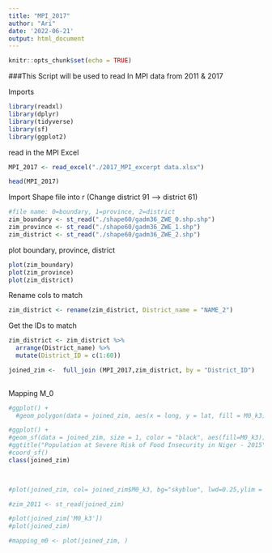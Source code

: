 ```yaml
---
title: "MPI_2017"
author: "Ari"
date: '2022-06-21'
output: html_document
---
```


```r
knitr::opts_chunk$set(echo = TRUE)
```


###This Script will be used to read In MPI data from 2011 & 2017 

Imports 
```r
library(readxl)
library(dplyr)
library(tidyverse)
library(sf)
library(ggplot2)
```

read in the MPI Excel
```r
MPI_2017 <- read_excel("./2017_MPI_excerpt data.xlsx")
```

```r
head(MPI_2017)
```

Import Shape file into r (Change district 91 --> district 61)
```r
#file name: 0=boundary, 1=province, 2=district 
zim_boundary <- st_read("./shape60/gadm36_ZWE_0.shp.shp") 
zim_province <- st_read("./shape60/gadm36_ZWE_1.shp")
zim_district <- st_read("./shape60/gadm36_ZWE_2.shp")  
```
plot boundary, province, district 
```r
plot(zim_boundary)
plot(zim_province)
plot(zim_district)

```
Rename cols to match
```r
zim_district <- rename(zim_district, District_name = "NAME_2")
```


Get the IDs to match 
```r
zim_district <- zim_district %>% 
  arrange(District_name) %>% 
  mutate(District_ID = c(1:60))

joined_zim <-  full_join (MPI_2017,zim_district, by = "District_ID")
  
```


Mapping M_0
```r
#ggplot() + 
  #geom_polygon(data = joined_zim, aes(x = long, y = lat, fill = M0_k3), colour = "black") + theme_void()

#ggplot() +
#geom_sf(data = joined_zim, size = 1, color = "black", aes(fill=M0_k3)) +
#ggtitle("Population at Severe Risk of Food Insecurity in Niger - 2015") + scale_fill_viridis_c()+
#coord_sf()
class(joined_zim)


  
#plot(joined_zim, col= joined_zim$M0_k3, bg="skyblue", lwd=0.25,ylim = c(0,50), xlim = c(0,50))

#zim_2011 <- st_read(joined_zim)

#plot(joined_zim['M0_k3'])
#plot(joined_zim)

#mapping_m0 <- plot(joined_zim, )

```

